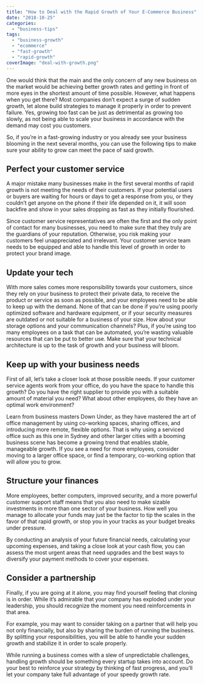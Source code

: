 ```yaml
---
title: "How to Deal with the Rapid Growth of Your E-Commerce Business"
date: "2018-10-25"
categories: 
  - "business-tips"
tags: 
  - "business-growth"
  - "ecommerce"
  - "fast-growth"
  - "rapid-growth"
coverImage: "deal-with-growth.png"
---
```


One would think that the main and the only concern of any new business on the market would be achieving better growth rates and getting in front of more eyes in the shortest amount of time possible. However, what happens when you get there? Most companies don’t expect a surge of sudden growth, let alone build strategies to manage it properly in order to prevent failure. Yes, growing too fast can be just as detrimental as growing too slowly, as not being able to scale your business in accordance with the demand may cost you customers.

So, if you’re in a fast-growing industry or you already see your business blooming in the next several months, you can use the following tips to make sure your ability to grow can meet the pace of said growth.

## Perfect your customer service

A major mistake many businesses make in the first several months of rapid growth is not meeting the needs of their customers. If your potential users or buyers are waiting for hours or days to get a response from you, or they couldn’t get anyone on the phone if their life depended on it, it will soon backfire and show in your sales dropping as fast as they initially flourished.

Since customer service representatives are often the first and the only point of contact for many businesses, you need to make sure that they truly are the guardians of your reputation. Otherwise, you risk making your customers feel unappreciated and irrelevant. Your customer service team needs to be equipped and able to handle this level of growth in order to protect your brand image.

## Update your tech

With more sales comes more responsibility towards your customers, since they rely on your business to protect their private data, to receive the product or service as soon as possible, and your employees need to be able to keep up with the demand. None of that can be done if you’re using poorly optimized software and hardware equipment, or if your security measures are outdated or not suitable for a business of your size. How about your storage options and your communication channels? Plus, if you’re using too many employees on a task that can be automated, you’re wasting valuable resources that can be put to better use. Make sure that your technical architecture is up to the task of growth and your business will bloom.

## Keep up with your business needs

First of all, let’s take a closer look at those possible needs. If your customer service agents work from your office, do you have the space to handle this growth? Do you have the right supplier to provide you with a suitable amount of material you need? What about other employees, do they have an optimal work environment?

Learn from business masters Down Under, as they have mastered the art of office management by using co-working spaces, sharing offices, and introducing more remote, flexible options. That is why using a serviced office such as this one in Sydney and other larger cities with a booming business scene has become a growing trend that enables stable, manageable growth. If you see a need for more employees, consider moving to a larger office space, or find a temporary, co-working option that will allow you to grow.

## Structure your finances

More employees, better computers, improved security, and a more powerful customer support staff means that you also need to make sizable investments in more than one sector of your business. How well you manage to allocate your funds may just be the factor to tip the scales in the favor of that rapid growth, or stop you in your tracks as your budget breaks under pressure.

By conducting an analysis of your future financial needs, calculating your upcoming expenses, and taking a close look at your cash flow, you can assess the most urgent areas that need upgrades and the best ways to diversify your payment methods to cover your expenses.

## Consider a partnership

Finally, if you are going at it alone, you may find yourself feeling that cloning is in order. While it’s admirable that your company has exploded under your leadership, you should recognize the moment you need reinforcements in that area.

For example, you may want to consider taking on a partner that will help you not only financially, but also by sharing the burden of running the business. By splitting your responsibilities, you will be able to handle your sudden growth and stabilize it in order to scale properly.

While running a business comes with a slew of unpredictable challenges, handling growth should be something every startup takes into account. Do your best to reinforce your strategy by thinking of fast progress, and you’ll let your company take full advantage of your speedy growth rate.
